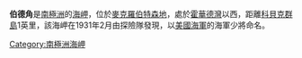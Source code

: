 '''伯德角'''是[[南極洲|南極洲]]的[[海岬|海岬]]，位於[[麥克羅伯特森地|麥克羅伯特森地]]，處於[[霍華德灣|霍華德灣]]以西，距離[[科貝克群島|科貝克群島]]1英里，該海岬在1931年2月由探險隊發現，以[[美國海軍|美國海軍]]的海軍少將命名。

{{coord|67|27|S|61|01|E|display=title|type:landmark}}

{{Antarctica-geo-stub}}
[[Category:南極洲海岬|Category:南極洲海岬]]